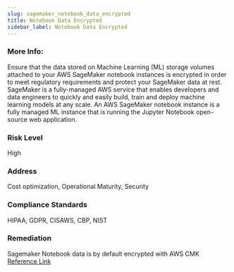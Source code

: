 ```yaml
---
slug: sagemaker_notebook_data_encrypted
title: Notebook Data Encrypted
sidebar_label: Notebook Data Encrypted
---
```


### More Info:

Ensure that the data stored on Machine Learning (ML) storage volumes attached to your AWS SageMaker notebook instances is encrypted in order to meet regulatory requirements and protect your SageMaker data at rest. SageMaker is a fully-managed AWS service that enables developers and data engineers to quickly and easily build, train and deploy machine learning models at any scale. An AWS SageMaker notebook instance is a fully managed ML instance that is running the Jupyter Notebook open-source web application.

### Risk Level

High

### Address

Cost optimization, Operational Maturity, Security

### Compliance Standards

HIPAA, GDPR, CISAWS, CBP, NIST

### Remediation

Sagemaker Notebook data is by default encrypted with AWS CMK
[Reference Link](https://docs.aws.amazon.com/sagemaker/latest/dg/encryption-at-rest.html)